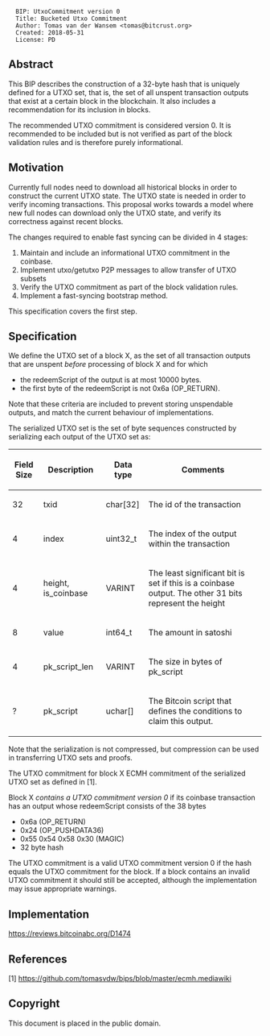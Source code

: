 <pre>
  BIP: UtxoCommitment version 0
  Title: Bucketed Utxo Commitment
  Author: Tomas van der Wansem <tomas@bitcrust.org>
  Created: 2018-05-31
  License: PD
</pre>

== Abstract ==

This BIP describes the construction of a 32-byte hash that is uniquely defined for a UTXO set, that is, the set of all 
unspent transaction outputs that exist at a certain block in the blockchain. It also includes a recommendation for its 
inclusion in blocks.

The recommended UTXO commitment is considered version 0. It is recommended to be included but is not verified as part
of the block validation rules and is therefore purely informational.

== Motivation ==

Currently full nodes need to download all historical blocks in order to construct the current UTXO state. The UTXO state 
is needed in order to verify incoming transactions. This proposal works towards a model where new full nodes can download
only the UTXO state, and verify its correctness against recent blocks.

The changes required to enable fast syncing can be divided in 4 stages:

# Maintain and include an informational UTXO commitment in the coinbase.
# Implement utxo/getutxo P2P messages to allow transfer of UTXO subsets
# Verify the UTXO commitment as part of the block validation rules.
# Implement a fast-syncing bootstrap method.

This specification covers the first step.


== Specification ==

We define the UTXO set of a block X, as the set of all transaction outputs that are unspent ''before'' processing of 
block X and for which

* the redeemScript of the output is at most 10000 bytes.
* the first byte of the redeemScript is not 0x6a (OP_RETURN).

Note that these criteria are included to prevent storing unspendable outputs, and match the current behaviour of implementations.

The serialized UTXO set is the set of byte sequences constructed by serializing each output of the UTXO set as:

{|class="wikitable"
! Field Size !! Description !! Data type !! Comments
|-
| 32 || txid || char[32] || The id of the transaction
|-
| 4 || index || uint32_t || The index of the output within the transaction
|-
| 4 || height, is_coinbase || VARINT || The least significant bit is set if this is a coinbase output. The other 31 bits represent the height
|-
| 8 || value || int64_t || The amount in satoshi
|-
| 4 || pk_script_len || VARINT || The size in bytes of pk_script
|-
| ? || pk_script || uchar[] || The Bitcoin script that defines the conditions to claim this output.
|}

Note that the serialization is not compressed, but compression can be used in transferring UTXO sets and proofs.

The UTXO commitment for block X ECMH commitment of the serialized UTXO set as defined in [1].

Block X ''contains a UTXO commitment version 0'' if its coinbase transaction has an output whose redeemScript consists of the 38 bytes

* 0x6a (OP_RETURN)
* 0x24 (OP_PUSHDATA36)
* 0x55 0x54 0x58 0x30 (MAGIC)
* 32 byte hash

The UTXO commitment is a valid UTXO commitment version 0 if the hash equals the UTXO commitment for the block. If a block 
contains an invalid UTXO commitment it should still be accepted, although the implementation may issue appropriate warnings.

==Implementation==

https://reviews.bitcoinabc.org/D1474

==References==

[1] https://github.com/tomasvdw/bips/blob/master/ecmh.mediawiki

==Copyright==

This document is placed in the public domain.

